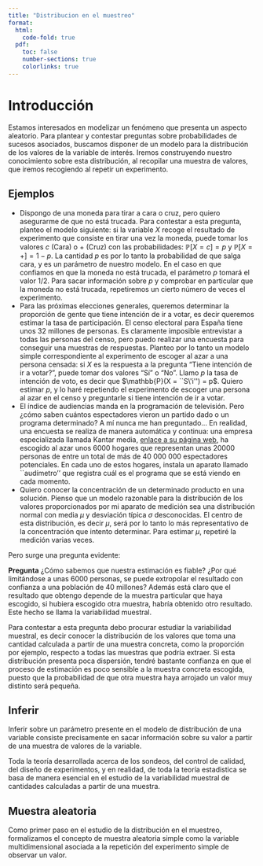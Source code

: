 ```yaml
---
title: "Distribucion en el muestreo"
format:
  html:
    code-fold: true
  pdf:
    toc: false
    number-sections: true
    colorlinks: true
---
```


# Introducción

Estamos interesados en modelizar un fenómeno que presenta un aspecto aleatorio. Para plantear y contestar preguntas sobre probabilidades de sucesos asociados, buscamos disponer de un modelo para la distribución de los valores de la variable de interés. Iremos construyendo nuestro conocimiento sobre esta distribución, al recopilar una muestra de valores, que iremos recogiendo al repetir un experimento.


## Ejemplos {.unnumbered}
- Dispongo de una moneda para tirar a cara o cruz, pero quiero asegurarme de que no está trucada. Para contestar a esta pregunta, planteo el modelo siguiente: si la variable $X$ recoge el resultado de experimento que consiste en tirar una vez la moneda, puede tomar los valores $c$ (Cara) o $+$ (Cruz) con las probabilidades: $\mathbb{P}[X=c]=p$ y $\mathbb{P}[X=+]=1-p.$ La cantidad $p$ es por lo tanto la probabilidad de que salga cara, y es un parámetro de nuestro modelo. En el caso en que confiamos en que la moneda no está trucada, el parámetro $p$ tomará el valor $1/2$. Para sacar información sobre $p$ y comprobar en particular que la moneda no está trucada, repetiremos un cierto número de veces el experimento.
- Para las próximas elecciones generales, queremos determinar la proporción de gente que tiene intención de ir a votar, es decir queremos estimar la tasa de participación. El censo electoral para España tiene unos 32 millones de personas. Es claramente imposible entrevistar a todas las personas del censo, pero puedo realizar una encuesta para conseguir una muestras de respuestas. Planteo por lo tanto un modelo simple correspondiente al experimento de escoger al azar a una persona censada: si $X$ es la respuesta a la pregunta "Tiene intención de ir a votar?", puede tomar dos valores "Sí" o "No". Llamo $p$ la tasa de intención de voto, es decir que $\mathbb{P}(X = ``S\'i'') = p$. Quiero estimar $p$, y lo haré repetiendo el experimento de escoger una persona al azar en el censo y preguntarle si tiene intención de ir a votar.
- El índice de audiencias manda en la programación de televisión. Pero ¿cómo saben cuántos espectadores vieron un partido dado o un programa determinado? A mí nunca me han preguntado... En realidad, una encuesta se realiza de manera automática y continua: una empresa especializada llamada Kantar media, [enlace a su página web](https://www.kantar.com/es), ha escogido al azar unos 6000 hogares  que representan unas 20000 personas de entre un total de más de 40 000 000 espectadores potenciales. En cada uno de estos hogares, instala un aparato llamado ``audímetro'' que registra cuál es el programa que se está viendo en cada momento.
- Quiero conocer la concentración de un determinado producto en una solución. Pienso que un modelo razonable para la distribución de los valores proporcionados por mi aparato de medición sea una distribución normal con media $\mu$ y desviación típica $\sigma$ desconocidas. El centro de esta distribución, es decir $\mu$, será por lo tanto lo más representativo de la concentración que intento determinar.  Para estimar $\mu$, repetiré la medición varias veces. 

Pero surge una pregunta evidente:

**Pregunta** ¿Cómo sabemos que nuestra estimación es fiable? ¿Por qué limitándose a unas 6000 personas, se puede extropolar el resultado con confianza a una población de 40 millones? Además está claro que el resultado que obtengo depende de la muestra particular que haya escogido, si hubiera escogido otra muestra, habría obtenido otro resultado. Este hecho se llama la variabilidad muestral.

Para contestar a esta pregunta debo procurar estudiar la variabilidad muestral, es decir conocer la distribución de los valores que toma una cantidad calculada a partir de una muestra concreta, como la proporción por ejemplo, respecto a todas las muestras que podría extraer. Si esta distribución presenta poca dispersión, tendré bastante confianza en que el proceso de estimación es poco sensible a la muestra concreta escogida, puesto que la probabilidad de que otra muestra haya arrojado un valor muy distinto será pequeña.

::: {.callout-note appearance="simple"}

## Inferir
Inferir sobre un parámetro presente en el modelo de distribución de una variable consiste precisamente en sacar información sobre su valor a partir de una muestra de valores de la variable. 

Toda la teoría desarrollada acerca de los sondeos, del control de calidad, del diseño de experimentos, y en realidad, de toda la teoría estadistica se basa de manera esencial en el estudio de la variabilidad muestral de cantidades calculadas a partir de una muestra.

:::

## Muestra aleatoria
Como primer paso en el estudio de la distribución en el muestreo, formalizamos el concepto de muestra aleatoria simple como la variable multidimensional asociada a la repetición del experimento simple de observar un valor.

<!-- \begin{definition} -->
<!-- Consideramos un experimento aleatorio y una variable aleatoria $X$ asociada. Consideramos el experimento que consiste en repetir el experimento simple $n$ veces -->
<!-- \end{definition} -->
